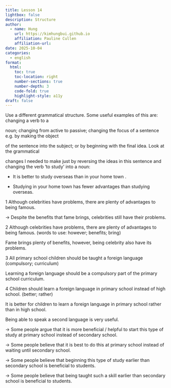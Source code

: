 ```yaml
---
title: Lesson 14
lightbox: false
description: Structure
author:
  - name: Hung
    url: https://kimhungbui.github.io
    affiliation: Pauline Cullen
    affiliation-url:
date: 2025-10-04
categories:
  - english
format:
  html:
    toc: true
    toc-location: right
    number-sections: true
    number-depth: 3
    code-fold: true
    highlight-style: a11y
draft: false
---
```

Use a different grammatical structure. Some useful examples of this are: changing a verb to a

noun; changing from active to passive; changing the focus of a sentence e.g. by making the object

of the sentence into the subject; or by beginning with the final idea. Look at the grammatical

changes I needed to make just by reversing the ideas in this sentence and changing the verb ‘to study’ into a noun:

- It is better to study overseas than in your home town .

- Studying in your home town has fewer advantages than studying overseas.


1 Although celebrities have problems, there are plenty of advantages to being famous.

-> Despite the benefits that fame brings, celebrities still have their problems.

2 Although celebrities have problems, there are plenty of advantages to being famous.
(words to use: however; benefits; bring)

Fame brings plenty of benefits, however, being celebrity also have its problems.

3 All primary school children should be taught a foreign language
(compulsory; curriculum)

Learning a foreign language should be a compulsory part of the primary school curriculum.

4 Children should learn a foreign language in primary school instead of high school.
(better; rather)

It is better for children to learn a foreign language in primary school rather than in high school.


Being able to speak a second language is very useful.

-> Some people argue that it is more beneficial / helpful to start this type of study at primary school instead of secondary school.

-> Some people believe that it is best to do this at primary school instead of waiting until secondary school.

-> Some people believe that beginning this type of study earlier than secondary school is beneficial to students.

-> Some people believe that being taught such a skill earlier than secondary school is beneficial to students.

